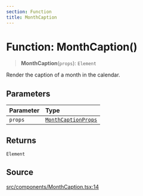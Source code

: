 ```yaml
---
section: Function
title: MonthCaption
---
```


# Function: MonthCaption()

> **MonthCaption**(`props`): `Element`

Render the caption of a month in the calendar.

## Parameters

| Parameter | Type |
| :------ | :------ |
| `props` | [`MonthCaptionProps`](/docs/api/next/interfaces/MonthCaptionProps.mdx) |

## Returns

`Element`

## Source

[src/components/MonthCaption.tsx:14](https://github.com/gpbl/react-day-picker/blob/45cca307e/src/components/MonthCaption.tsx#L14)
